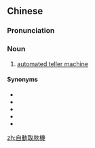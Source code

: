{{also|自动取款机}}
==Chinese==
{{zh-forms|s=自动取款机|type=23}}

===Pronunciation===
{{zh-pron
|m=zìdòng qǔkuǎnjī
|c=zi6 dung6 ceoi2 fun2 gei1
|cat=n
}}

===Noun===
{{zh-noun}}

# {{lb|zh|banking}} [[automated teller machine]]

====Synonyms====
* {{zh-l|櫃員機}}
* {{zh-l|取款機}}
* {{zh-l|提款機}}
* {{zh-l|自動櫃員機}}
* {{zh-l|自動提款機}}

[[zh:自動取款機]]